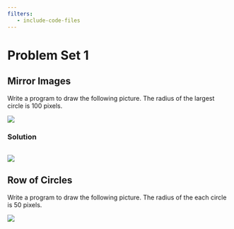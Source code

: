 ```yaml
---
filters:
   - include-code-files
---
```

# Problem Set 1

## Mirror Images

Write a program to draw the following picture. The radius of the largest circle is 100 pixels.

![](https://anandology.github.io/isi-fcp/problem-sets/img/ps1-mirror-circles.svg)

### Solution

```.c
```

![](ps1/mirror-images.svg)


## Row of Circles

Write a program to draw the following picture. The radius of the each circle is 50 pixels.

![](https://anandology.github.io/isi-fcp/problem-sets/img/ps1-row-of-circles.svg)